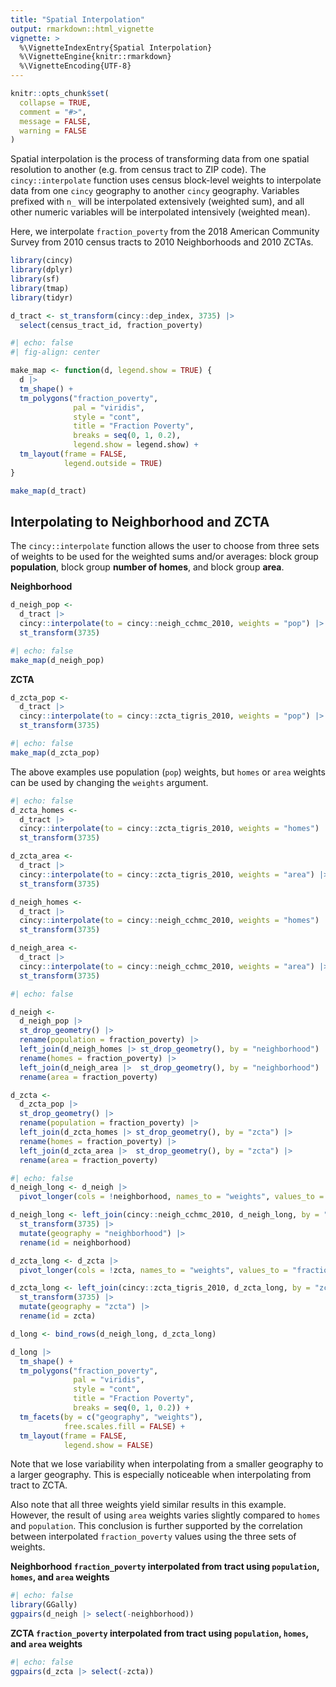 ```yaml
---
title: "Spatial Interpolation"
output: rmarkdown::html_vignette
vignette: >
  %\VignetteIndexEntry{Spatial Interpolation}
  %\VignetteEngine{knitr::rmarkdown}
  %\VignetteEncoding{UTF-8}
---
```


```r
knitr::opts_chunk$set(
  collapse = TRUE,
  comment = "#>", 
  message = FALSE, 
  warning = FALSE
)
```

Spatial interpolation is the process of transforming data from one spatial resolution to another (e.g. from census tract to ZIP code). The `cincy::interpolate` function uses census block-level weights to interpolate data from one `cincy` geography to another `cincy` geography. Variables prefixed with `n_` will be interpolated extensively (weighted sum), and all other numeric variables will be interpolated intensively (weighted mean).

Here, we interpolate `fraction_poverty` from the 2018 American Community Survey from 2010 census tracts to 2010 Neighborhoods and 2010 ZCTAs.

```r
library(cincy)
library(dplyr)
library(sf)
library(tmap)
library(tidyr)

d_tract <- st_transform(cincy::dep_index, 3735) |>
  select(census_tract_id, fraction_poverty)
```

```r
#| echo: false
#| fig-align: center

make_map <- function(d, legend.show = TRUE) {
  d |>
  tm_shape() +
  tm_polygons("fraction_poverty", 
              pal = "viridis", 
              style = "cont", 
              title = "Fraction Poverty", 
              breaks = seq(0, 1, 0.2), 
              legend.show = legend.show) +
  tm_layout(frame = FALSE, 
            legend.outside = TRUE)
}

make_map(d_tract)
```

## Interpolating to Neighborhood and ZCTA 

The `cincy::interpolate` function allows the user to choose from three sets of weights to be used for the weighted sums and/or averages: block group **population**, block group **number of homes**, and block group **area**.

**Neighborhood**

```r
d_neigh_pop <- 
  d_tract |>
  cincy::interpolate(to = cincy::neigh_cchmc_2010, weights = "pop") |>
  st_transform(3735)
```

```r
#| echo: false
make_map(d_neigh_pop)
```

**ZCTA**

```r
d_zcta_pop <- 
  d_tract |>
  cincy::interpolate(to = cincy::zcta_tigris_2010, weights = "pop") |>
  st_transform(3735)
```

```r
#| echo: false
make_map(d_zcta_pop)
```

The above examples use population (`pop`) weights, but `homes` or `area` weights can be used by changing the `weights` argument.

```r
#| echo: false
d_zcta_homes <- 
  d_tract |>
  cincy::interpolate(to = cincy::zcta_tigris_2010, weights = "homes") |>
  st_transform(3735)

d_zcta_area <- 
  d_tract |>
  cincy::interpolate(to = cincy::zcta_tigris_2010, weights = "area") |>
  st_transform(3735)

d_neigh_homes <- 
  d_tract |>
  cincy::interpolate(to = cincy::neigh_cchmc_2010, weights = "homes") |>
  st_transform(3735)

d_neigh_area <- 
  d_tract |>
  cincy::interpolate(to = cincy::neigh_cchmc_2010, weights = "area") |>
  st_transform(3735)
```

```r
#| echo: false

d_neigh <- 
  d_neigh_pop |>
  st_drop_geometry() |>
  rename(population = fraction_poverty) |>
  left_join(d_neigh_homes |> st_drop_geometry(), by = "neighborhood") |>
  rename(homes = fraction_poverty) |>
  left_join(d_neigh_area |>  st_drop_geometry(), by = "neighborhood") |>
  rename(area = fraction_poverty)

d_zcta <- 
  d_zcta_pop |>
  st_drop_geometry() |>
  rename(population = fraction_poverty) |>
  left_join(d_zcta_homes |> st_drop_geometry(), by = "zcta") |>
  rename(homes = fraction_poverty) |>
  left_join(d_zcta_area |>  st_drop_geometry(), by = "zcta") |>
  rename(area = fraction_poverty)
```

```r
#| echo: false
d_neigh_long <- d_neigh |>
  pivot_longer(cols = !neighborhood, names_to = "weights", values_to = "fraction_poverty")

d_neigh_long <- left_join(cincy::neigh_cchmc_2010, d_neigh_long, by = "neighborhood") |>
  st_transform(3735) |>
  mutate(geography = "neighborhood") |>
  rename(id = neighborhood)

d_zcta_long <- d_zcta |>
  pivot_longer(cols = !zcta, names_to = "weights", values_to = "fraction_poverty")

d_zcta_long <- left_join(cincy::zcta_tigris_2010, d_zcta_long, by = "zcta") |>
  st_transform(3735) |>
  mutate(geography = "zcta") |>
  rename(id = zcta)

d_long <- bind_rows(d_neigh_long, d_zcta_long)

d_long |>
  tm_shape() +
  tm_polygons("fraction_poverty", 
              pal = "viridis", 
              style = "cont", 
              title = "Fraction Poverty", 
              breaks = seq(0, 1, 0.2)) +
  tm_facets(by = c("geography", "weights"), 
            free.scales.fill = FALSE) + 
  tm_layout(frame = FALSE, 
            legend.show = FALSE)
```

Note that we lose variability when interpolating from a smaller geography to a larger geography. This is especially noticeable when interpolating from tract to ZCTA. 

Also note that all three weights yield similar results in this example. However, the result of using `area` weights varies slightly compared to `homes` and `population`. This conclusion is further supported by the correlation between interpolated `fraction_poverty` values using the three sets of weights.

**Neighborhood `fraction_poverty` interpolated from tract using `population`, `homes`, and `area` weights**

```r
#| echo: false
library(GGally)
ggpairs(d_neigh |> select(-neighborhood))
```

**ZCTA `fraction_poverty` interpolated from tract using `population`, `homes`, and `area` weights**

```r
#| echo: false
ggpairs(d_zcta |> select(-zcta))
```


